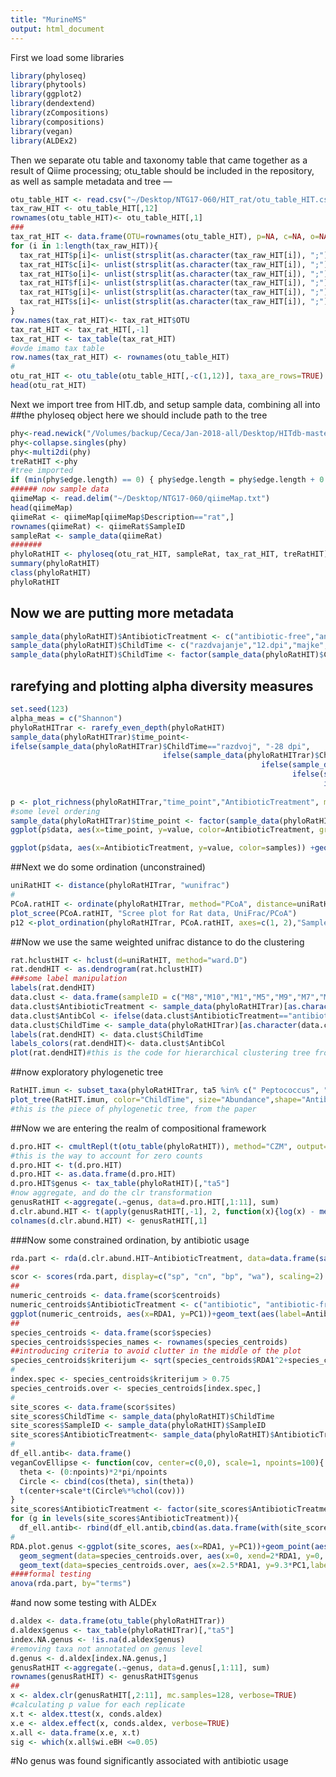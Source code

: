 ```yaml
---
title: "MurineMS"
output: html_document
---
```


First we load some libraries
```r
library(phyloseq)
library(phytools)
library(ggplot2)
library(dendextend)
library(zCompositions)
library(compositions)
library(vegan)
library(ALDEx2)
```

Then we separate otu table and taxonomy table that came together as a result of 
Qiime processing; otu_table should be included in the repository, as well as sample metadata and tree
---
```r
otu_table_HIT <- read.csv("~/Desktop/NTG17-060/HIT_rat/otu_table_HIT.csv")
tax_raw_HIT <- otu_table_HIT[,12]
rownames(otu_table_HIT)<- otu_table_HIT[,1]
###
tax_rat_HIT <- data.frame(OTU=rownames(otu_table_HIT), p=NA, c=NA, o=NA, f=NA, g=NA, s=NA)
for (i in 1:length(tax_raw_HIT)){
  tax_rat_HIT$p[i]<- unlist(strsplit(as.character(tax_raw_HIT[i]), ";"))[1]
  tax_rat_HIT$c[i]<- unlist(strsplit(as.character(tax_raw_HIT[i]), ";"))[2]
  tax_rat_HIT$o[i]<- unlist(strsplit(as.character(tax_raw_HIT[i]), ";"))[3]
  tax_rat_HIT$f[i]<- unlist(strsplit(as.character(tax_raw_HIT[i]), ";"))[4]
  tax_rat_HIT$g[i]<- unlist(strsplit(as.character(tax_raw_HIT[i]), ";"))[5]
  tax_rat_HIT$s[i]<- unlist(strsplit(as.character(tax_raw_HIT[i]), ";"))[6]
}
row.names(tax_rat_HIT)<- tax_rat_HIT$OTU
tax_rat_HIT <- tax_rat_HIT[,-1]
tax_rat_HIT <- tax_table(tax_rat_HIT)
#ovde imamo tax table
row.names(tax_rat_HIT) <- rownames(otu_table_HIT)
#
otu_rat_HIT <- otu_table(otu_table_HIT[,-c(1,12)], taxa_are_rows=TRUE)
head(otu_rat_HIT)
```
Next we import tree from HIT.db, and setup sample data, combining all into ##the phyloseq object
here we should include path to the tree
```r
phy<-read.newick("/Volumes/backup/Ceca/Jan-2018-all/Desktop/HITdb-master/HITdb_v1.00/HITdb.tre")
phy<-collapse.singles(phy)
phy<-multi2di(phy)
treRatHIT <-phy
#tree imported
if (min(phy$edge.length) == 0) { phy$edge.length = phy$edge.length + 0.00001 }
###### now sample data
qiimeMap <- read.delim("~/Desktop/NTG17-060/qiimeMap.txt")
head(qiimeMap)
qiimeRat <- qiimeMap[qiimeMap$Description=="rat",]
rownames(qiimeRat) <- qiimeRat$SampleID
sampleRat <- sample_data(qiimeRat)
#######
phyloRatHIT <- phyloseq(otu_rat_HIT, sampleRat, tax_rat_HIT, treRatHIT)
summary(phyloRatHIT)
class(phyloRatHIT)
phyloRatHIT

```

## Now we are putting more metadata
```r
sample_data(phyloRatHIT)$AntibioticTreatment <- c("antibiotic-free","antibiotic","antibiotic","antibiotic-free","antibiotic-free","antibiotic-free","antibiotic-free","antibiotic","antibiotic","antibiotic")
sample_data(phyloRatHIT)$ChildTime <- c("razdvajanje","12.dpi","majke","31-35.dpi","majke", "12.dpi","0.dpi","razdvajanje","0.dpi","31-35.dpi")
sample_data(phyloRatHIT)$ChildTime <- factor(sample_data(phyloRatHIT)$ChildTime, levels=c("majke", "razdvajanje", "0.dpi", "12.dpi", "31-35.dpi"))
```
## rarefying and plotting alpha diversity measures
```r
set.seed(123)
alpha_meas = c("Shannon")
phyloRatHITrar <- rarefy_even_depth(phyloRatHIT)
sample_data(phyloRatHITrar)$time_point<-
ifelse(sample_data(phyloRatHITrar)$ChildTime=="razdvoj", "-28 dpi", 
                                  ifelse(sample_data(phyloRatHITrar)$ChildTime=="12dpi", "12 dpi",
                                                        ifelse(sample_data(phyloRatHITrar)$ChildTime=="mother", "dams",
                                                               ifelse(sample_data(phyloRatHITrar)$ChildTime=="3135dpi", "31-35 dpi",
                                                                      ifelse(sample_data(phyloRatHITrar)$ChildTime=="3135dpi", "31-35 dpi",
                                                                             ifelse(sample_data(phyloRatHITrar)$ChildTime=="0dpi", "0 dpi", NA))))))
p <- plot_richness(phyloRatHITrar,"time_point","AntibioticTreatment", measures=alpha_meas)
#some level ordering
sample_data(phyloRatHITrar)$time_point <- factor(sample_data(phyloRatHITrar)$time_point, levels=c("dams", "-28 dpi","0 dpi","12 dpi", "31-35 dpi"))
ggplot(p$data, aes(x=time_point, y=value, color=AntibioticTreatment, group=AntibioticTreatment))+geom_point(size=3)+geom_line(linetype=2, size=1.5)+theme_bw()+labs(x="", y="Shannon index")+theme(axis.text.x=element_text(size=18), axis.title.y=element_text(size=18))

ggplot(p$data, aes(x=AntibioticTreatment, y=value, color=samples)) +geom_point(size=3)+geom_boxplot(data=p$data, aes(x=AntibioticTreatment, y=value, color=NULL), alpha=0.1)+theme_bw()+labs(x="", y="Shannon index")+theme(axis.text.x=element_text(size=18), axis.title.y=element_text(size=18))
```
##Next we do some ordination (unconstrained)
```r
uniRatHIT <- distance(phyloRatHITrar, "wunifrac")
#
PCoA.ratHIT <- ordinate(phyloRatHITrar, method="PCoA", distance=uniRatHIT)
plot_scree(PCoA.ratHIT, "Scree plot for Rat data, UniFrac/PCoA")
p12 <-plot_ordination(phyloRatHITrar, PCoA.ratHIT, axes=c(1, 2),"SampleID", color="AntibioticTreatment")+geom_point(size=5) + geom_path() + scale_colour_hue(guide = FALSE) 
```
##Now we use the same weighted unifrac distance to do the clustering
```r
rat.hclustHIT <- hclust(d=uniRatHIT, method="ward.D")
rat.dendHIT <- as.dendrogram(rat.hclustHIT)
###some label manipulation
labels(rat.dendHIT)
data.clust <- data.frame(sampleID = c("M8","M10","M1","M5","M9","M7","M6","M2","M4","M3"))
data.clust$AntibioticTreatment <- sample_data(phyloRatHITrar)[as.character(data.clust$sampleID),"AntibioticTreatment"]
data.clust$AntibCol <- ifelse(data.clust$AntibioticTreatment=="antibiotic-free", "deepskyblue2", "red1")
data.clust$ChildTime <- sample_data(phyloRatHITrar)[as.character(data.clust$sampleID),"ChildTime"]
labels(rat.dendHIT) <- data.clust$ChildTime
labels_colors(rat.dendHIT)<- data.clust$AntibCol
plot(rat.dendHIT)#this is the code for hierarchical clustering tree from the paper
```
##now exploratory phylogenetic tree
```r
RatHIT.imun <- subset_taxa(phyloRatHITrar, ta5 %in% c(" Peptococcus", " Peptoclostridium"," Parasutterella", " Collinsella", " Turicibacter"))
plot_tree(RatHIT.imun, color="ChildTime", size="Abundance",shape="AntibioticTreatment", nodelabf=nodeplotblank, ladderize="left", base.spacing=0.04,label.tips="ta6" )
#this is the piece of phylogenetic tree, from the paper
```
##Now we are entering the realm of compositional framework
```r
d.pro.HIT <- cmultRepl(t(otu_table(phyloRatHIT)), method="CZM", output="counts")
#this is the way to account for zero counts
d.pro.HIT <- t(d.pro.HIT)
d.pro.HIT <- as.data.frame(d.pro.HIT)
d.pro.HIT$genus <- tax_table(phyloRatHIT)[,"ta5"]
#now aggregate, and do the clr transformation
genusRatHIT <-aggregate(.~genus, data=d.pro.HIT[,1:11], sum)
d.clr.abund.HIT <- t(apply(genusRatHIT[,-1], 2, function(x){log(x) - mean(log(x))}))
colnames(d.clr.abund.HIT) <- genusRatHIT[,1]
```
###Now some constrained ordination, by antibiotic usage
```r
rda.part <- rda(d.clr.abund.HIT~AntibioticTreatment, data=data.frame(sample_data(phyloRatHIT)))
##
scor <- scores(rda.part, display=c("sp", "cn", "bp", "wa"), scaling=2)
##
numeric_centroids <- data.frame(scor$centroids)
numeric_centroids$AntibioticTreatment <- c("antibiotic", "antibiotic-free")
ggplot(numeric_centroids, aes(x=RDA1, y=PC1))+geom_text(aes(label=AntibioticTreatment))
##
species_centroids <- data.frame(scor$species)
species_centroids$species_names <- rownames(species_centroids)
##introducing criteria to avoid clutter in the middle of the plot
species_centroids$kriterijum <- sqrt(species_centroids$RDA1^2+species_centroids$PC1^2)
#
index.spec <- species_centroids$kriterijum > 0.75
species_centroids.over <- species_centroids[index.spec,]
#
site_scores <- data.frame(scor$sites)
site_scores$ChildTime <- sample_data(phyloRatHIT)$ChildTime
site_scores$SampleID <- sample_data(phyloRatHIT)$SampleID
site_scores$AntibioticTreatment<- sample_data(phyloRatHIT)$AntibioticTreatment
#
df_ell.antib<- data.frame()
veganCovEllipse <- function(cov, center=c(0,0), scale=1, npoints=100){
  theta <- (0:npoints)*2*pi/npoints
  Circle <- cbind(cos(theta), sin(theta))
  t(center+scale*t(Circle%*%chol(cov)))
}
site_scores$AntibioticTreatment <- factor(site_scores$AntibioticTreatment)
for (g in levels(site_scores$AntibioticTreatment)){
  df_ell.antib<- rbind(df_ell.antib,cbind(as.data.frame(with(site_scores[site_scores$AntibioticTreatment==g,], veganCovEllipse(cov.wt(cbind(RDA1,PC1),wt=rep(1/length(RDA1), length(RDA1)))$cov, center=c(mean(RDA1), mean(PC1))))),AntibioticTreatment=g))}
#
RDA.plot.genus <-ggplot(site_scores, aes(x=RDA1, y=PC1))+geom_point(aes(colour=AntibioticTreatment, shape=AntibioticTreatment), size=5)+geom_path(data=df_ell.antib, aes(x=RDA1, y=PC1, group=AntibioticTreatment, colour=AntibioticTreatment), alpha=0.3, linetype=1)+
  geom_segment(data=species_centroids.over, aes(x=0, xend=2*RDA1, y=0, yend=8.5*PC1), arrow=arrow(length=unit(0.25, "cm")), colour="grey4", alpha=0.4, linetype=2)+
  geom_text(data=species_centroids.over, aes(x=2.5*RDA1, y=9.3*PC1,label=species_names), size=4, colour="black")+theme_bw()
####formal testing
anova(rda.part, by="terms")
```
#and now some testing with ALDEx
```r
d.aldex <- data.frame(otu_table(phyloRatHITrar))
d.aldex$genus <- tax_table(phyloRatHITrar)[,"ta5"]
index.NA.genus <- !is.na(d.aldex$genus)
#removing taxa not annotated on genus level
d.genus <- d.aldex[index.NA.genus,]
genusRatHIT <-aggregate(.~genus, data=d.genus[,1:11], sum)
rownames(genusRatHIT) <- genusRatHIT$genus
##
x <- aldex.clr(genusRatHIT[,2:11], mc.samples=128, verbose=TRUE)
#calculating p value for each replicate
x.t <- aldex.ttest(x, conds.aldex)
x.e <- aldex.effect(x, conds.aldex, verbose=TRUE)
x.all <- data.frame(x.e, x.t)
sig <- which(x.all$wi.eBH <=0.05)
```
#No genus was found significantly associated with antibiotic usage


